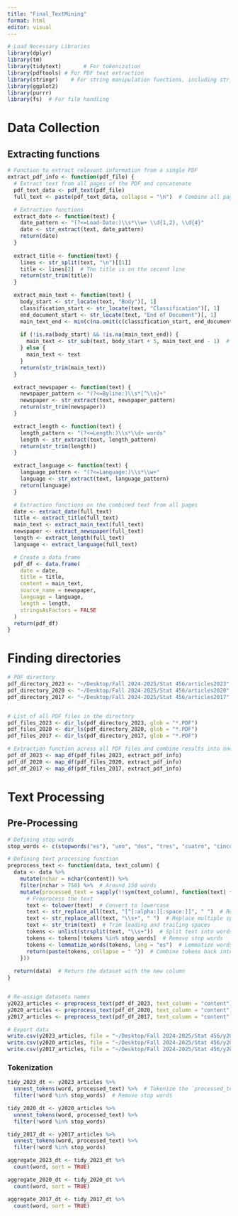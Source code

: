 ```yaml
---
title: "Final_TextMining"
format: html
editor: visual
---
```


```r
# Load Necessary Libraries
library(dplyr)
library(tm)
library(tidytext)       # For tokenization
library(pdftools) # For PDF text extraction
library(stringr)    # For string manipulation functions, including str_extract()
library(ggplot2)
library(purrr)
library(fs)  # For file handling
```

# Data Collection

## Extracting functions

```r

# Function to extract relevant information from a single PDF
extract_pdf_info <- function(pdf_file) {
  # Extract text from all pages of the PDF and concatenate
  pdf_text_data <- pdf_text(pdf_file)
  full_text <- paste(pdf_text_data, collapse = "\n")  # Combine all pages

  # Extraction functions
  extract_date <- function(text) {
    date_pattern <- "(?<=Load-Date:)\\s*\\w+ \\d{1,2}, \\d{4}"
    date <- str_extract(text, date_pattern)
    return(date)
  }
  
  extract_title <- function(text) {
    lines <- str_split(text, "\n")[[1]]
    title <- lines[2]  # The title is on the second line
    return(str_trim(title))
  }

  extract_main_text <- function(text) {
    body_start <- str_locate(text, "Body")[, 1]
    classification_start <- str_locate(text, "Classification")[, 1]
    end_document_start <- str_locate(text, "End of Document")[, 1]
    main_text_end <- min(c(na.omit(c(classification_start, end_document_start))), na.rm = TRUE)
    
    if (!is.na(body_start) && !is.na(main_text_end)) {
      main_text <- str_sub(text, body_start + 5, main_text_end - 1)  # +5 to skip "Body"
    } else {
      main_text <- text
    }
    return(str_trim(main_text))
  }

  extract_newspaper <- function(text) {
    newspaper_pattern <- "(?<=Byline:)\\s*[^\\n]+"
    newspaper <- str_extract(text, newspaper_pattern)
    return(str_trim(newspaper))
  }

  extract_length <- function(text) {
    length_pattern <- "(?<=Length:)\\s*\\d+ words"
    length <- str_extract(text, length_pattern)
    return(str_trim(length))
  }

  extract_language <- function(text) {
    language_pattern <- "(?<=Language:)\\s*\\w+"
    language <- str_extract(text, language_pattern)
    return(language)
  }

  # Extraction functions on the combined text from all pages
  date <- extract_date(full_text)
  title <- extract_title(full_text)
  main_text <- extract_main_text(full_text)
  newspaper <- extract_newspaper(full_text)
  length <- extract_length(full_text)
  language <- extract_language(full_text)

  # Create a data frame
  pdf_df <- data.frame(
    date = date,
    title = title,
    content = main_text,
    source_name = newspaper,
    language = language,
    length = length,
    stringsAsFactors = FALSE
  )
  return(pdf_df)
}

```

# Finding directories

```r
# PDF directory
pdf_directory_2023 <- "~/Desktop/Fall 2024-2025/Stat 456/articles2023"
pdf_directory_2020 <- "~/Desktop/Fall 2024-2025/Stat 456/articles2020"
pdf_directory_2017 <- "~/Desktop/Fall 2024-2025/Stat 456/articles2017"


# List of all PDF files in the directory
pdf_files_2023 <- dir_ls(pdf_directory_2023, glob = "*.PDF")
pdf_files_2020 <- dir_ls(pdf_directory_2020, glob = "*.PDF")
pdf_files_2017 <- dir_ls(pdf_directory_2017, glob = "*.PDF")

# Extraction function across all PDF files and combine results into one data frame
pdf_df_2023 <- map_df(pdf_files_2023, extract_pdf_info)
pdf_df_2020 <- map_df(pdf_files_2020, extract_pdf_info)
pdf_df_2017 <- map_df(pdf_files_2017, extract_pdf_info)
```

# Text Processing

## Pre-Processing

```r

# Defining stop words 
stop_words <- c(stopwords("es"), "uno", "dos", "tres", "cuatro", "cinco", "seis", "siete", "ocho", "nueve", "diez", "enero", "febrero", "marzo", "abril", "mayo", "junio", "julio", "agosto", "septiembre", "octubre", "noviembre", "diciembre") 

# Defining text processing function
preprocess_text <- function(data, text_column) {
  data <- data %>%
    mutate(nchar = nchar(content)) %>% 
    filter(nchar > 750) %>%  # Around 150 words
    mutate(processed_text = sapply(!!sym(text_column), function(text) {
      # Preprocess the text
      text <- tolower(text)  # Convert to lowercase
      text <- str_replace_all(text, "[^[:alpha:][:space:]]", " ")  # Remove punctuation
      text <- str_replace_all(text, "\\s+", " ")  # Replace multiple spaces with a single space
      text <- str_trim(text)  # Trim leading and trailing spaces
      tokens <- unlist(strsplit(text, "\\s+"))  # Split text into words
      tokens <- tokens[!tokens %in% stop_words]  # Remove stop words
      tokens <- lemmatize_words(tokens, lang = "es")  # Lemmatize words (in Spanish), NO STEM since a lot of meaning was reduced
      return(paste(tokens, collapse = " "))  # Combine tokens back into a single string
    }))
  
  return(data)  # Return the dataset with the new column
}


# Re-assign datasets names
y2023_articles <- preprocess_text(pdf_df_2023, text_column = "content")
y2020_articles <- preprocess_text(pdf_df_2020, text_column = "content")
y2017_articles <- preprocess_text(pdf_df_2017, text_column = "content")

# Export data
write.csv(y2023_articles, file = "~/Desktop/Fall 2024-2025/Stat 456/y2023_articles.csv")
write.csv(y2020_articles, file = "~/Desktop/Fall 2024-2025/Stat 456/y2020_articles.csv")
write.csv(y2017_articles, file = "~/Desktop/Fall 2024-2025/Stat 456/y2017_articles.csv")
```

### Tokenization

```r
tidy_2023_dt <- y2023_articles %>%
  unnest_tokens(word, processed_text) %>%  # Tokenize the `processed_text` column
  filter(!word %in% stop_words)  # Remove stop words

tidy_2020_dt <- y2020_articles %>%
  unnest_tokens(word, processed_text) %>%  
  filter(!word %in% stop_words)  

tidy_2017_dt <- y2017_articles %>%
  unnest_tokens(word, processed_text) %>%
  filter(!word %in% stop_words)

aggregate_2023_dt <- tidy_2023_dt %>%
  count(word, sort = TRUE)

aggregate_2020_dt <- tidy_2020_dt %>%
  count(word, sort = TRUE)

aggregate_2017_dt <- tidy_2017_dt %>%
  count(word, sort = TRUE)

```
